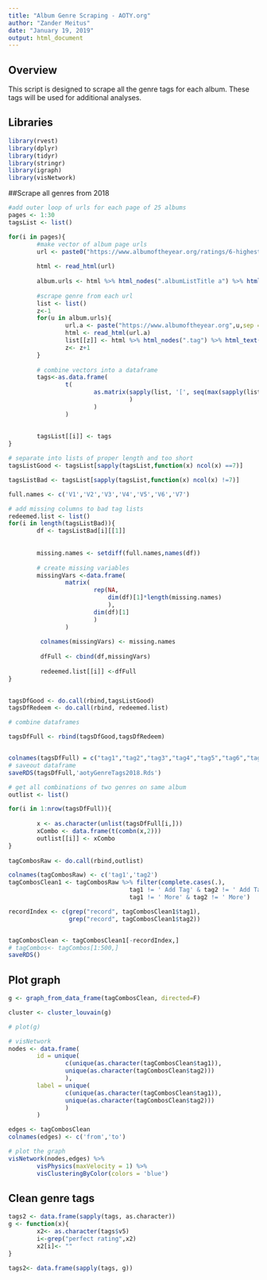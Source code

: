 ```yaml
---
title: "Album Genre Scraping - AOTY.org"
author: "Zander Meitus"
date: "January 19, 2019"
output: html_document
---
```

## Overview
This script is designed to scrape all the genre tags for each album. These tags will be used for additional analyses.


## Libraries
```r
library(rvest)
library(dplyr)
library(tidyr)
library(stringr)
library(igraph)
library(visNetwork)

```

##Scrape all genres from 2018
```r
#add outer loop of urls for each page of 25 albums 
pages <- 1:30
tagsList <- list()

for(i in pages){
        #make vector of album page urls
        url <- paste0("https://www.albumoftheyear.org/ratings/6-highest-rated/2018/",i)
        
        html <- read_html(url)
        
        album.urls <- html %>% html_nodes(".albumListTitle a") %>% html_attr('href')
        
        #scrape genre from each url
        list <- list()
        z<-1
        for(u in album.urls){
                url.a <- paste("https://www.albumoftheyear.org",u,sep = "")
                html <- read_html(url.a)
                list[[z]] <- html %>% html_nodes(".tag") %>% html_text()
                z<- z+1
        }
        
        # combine vectors into a dataframe
        tags<-as.data.frame(
                t(
                        as.matrix(sapply(list, '[', seq(max(sapply(list, length))))
                                  )
                        )
                )
        
        
        tagsList[[i]] <- tags 
}

# separate into lists of proper length and too short
tagsListGood <- tagsList[sapply(tagsList,function(x) ncol(x) ==7)]

tagsListBad <- tagsList[sapply(tagsList,function(x) ncol(x) !=7)]

full.names <- c('V1','V2','V3','V4','V5','V6','V7')

# add missing columns to bad tag lists
redeemed.list <- list()
for(i in length(tagsListBad)){
        df <- tagsListBad[i][[1]]
        
        
        missing.names <- setdiff(full.names,names(df))
        
        # create missing variables
        missingVars <-data.frame(
                matrix(
                        rep(NA,
                            dim(df)[1]*length(missing.names)
                            ),
                        dim(df)[1]
                        )
                )
        
         colnames(missingVars) <- missing.names
         
         dfFull <- cbind(df,missingVars)
         
         redeemed.list[[i]] <-dfFull
}

 
tagsDfGood <- do.call(rbind,tagsListGood)
tagsDfRedeem <- do.call(rbind, redeemed.list)

# combine dataframes

tagsDfFull <- rbind(tagsDfGood,tagsDfRedeem)


colnames(tagsDfFull) = c("tag1","tag2","tag3","tag4","tag5","tag6","tag7")
# saveout dataframe
saveRDS(tagsDfFull,'aotyGenreTags2018.Rds')

# get all combinations of two genres on same album
outlist <- list() 

for(i in 1:nrow(tagsDfFull)){
        
        x <- as.character(unlist(tagsDfFull[i,])) 
        xCombo <- data.frame(t(combn(x,2)))
        outlist[[i]] <- xCombo
}
 
tagCombosRaw <- do.call(rbind,outlist)

colnames(tagCombosRaw) <- c('tag1','tag2')
tagCombosClean1 <- tagCombosRaw %>% filter(complete.cases(.),
                                  tag1 != ' Add Tag' & tag2 != ' Add Tag',
                                  tag1 != ' More' & tag2 != ' More')

recordIndex <- c(grep("record", tagCombosClean1$tag1),
                 grep("record", tagCombosClean1$tag2))


tagCombosClean <- tagCombosClean1[-recordIndex,]
# tagCombos<- tagCombos[1:500,]
saveRDS()
```

## Plot graph
```r
g <- graph_from_data_frame(tagCombosClean, directed=F)

cluster <- cluster_louvain(g)

# plot(g)

# visNetwork
nodes <- data.frame(
        id = unique(
                c(unique(as.character(tagCombosClean$tag1)),
                unique(as.character(tagCombosClean$tag2)))
                ),
        label = unique(
                c(unique(as.character(tagCombosClean$tag1)),
                unique(as.character(tagCombosClean$tag2)))
                )
        )

edges <- tagCombosClean
colnames(edges) <- c('from','to')

# plot the graph
visNetwork(nodes,edges) %>%
        visPhysics(maxVelocity = 1) %>%
        visClusteringByColor(colors = 'blue')
```

## Clean genre tags

```r
tags2 <- data.frame(sapply(tags, as.character))
g <- function(x){
        x2<- as.character(tags$v5)
        i<-grep("perfect rating",x2)
        x2[i]<- ""
}

tags2<- data.frame(sapply(tags, g))
```
